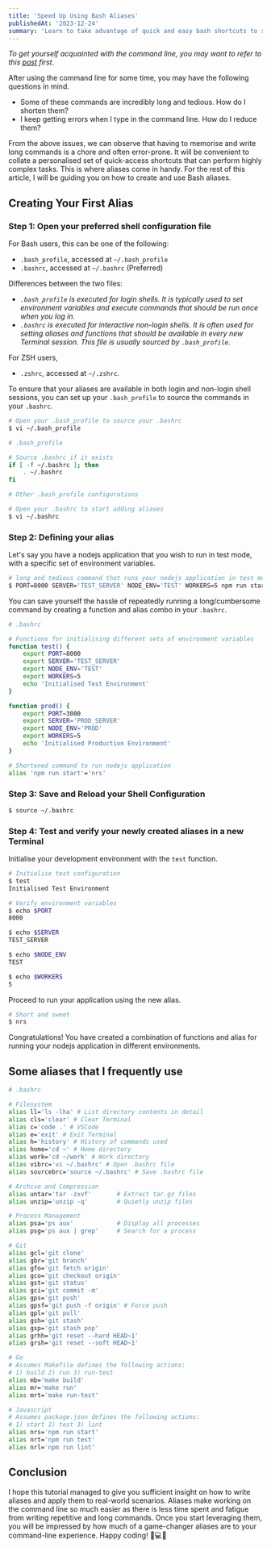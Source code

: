 ```yaml
---
title: 'Speed Up Using Bash Aliases'
publishedAt: '2023-12-24'
summary: 'Learn to take advantage of quick and easy bash shortcuts to speed up your terminal experience.'
---
```


*To get yourself acquainted with the command line, you may want to refer to this [post](/posts/Getting-Started-With-The-Command-Line) first*.

After using the command line for some time, you may have the following questions in mind.
- Some of these commands are incredibly long and tedious. How do I shorten them?
- I keep getting errors when I type in the command line. How do I reduce them?

From the above issues, we can observe that having to memorise and write long commands is a chore and often error-prone. It will be convenient to collate a personalised set of quick-access shortcuts that can perform highly complex tasks. This is where aliases come in handy. For the rest of this article, I will be guiding you on how to create and use Bash aliases.

## Creating Your First Alias

### Step 1: Open your preferred shell configuration file

For Bash users, this can be one of the following:
- `.bash_profile`, accessed at `~/.bash_profile`
- `.bashrc`, accessed at `~/.bashrc` (Preferred)

Differences between the two files:
- *`.bash_profile` is executed for login shells. It is typically used to set environment variables and execute commands that should be run once when you log in.*
- *`.bashrc` is executed for interactive non-login shells. It is often used for setting aliases and functions that should be available in every new Terminal session. This file is usually sourced by `.bash_profile`.*

For ZSH users, 
- `.zshrc`, accessed at `~/.zshrc`.

To ensure that your aliases are available in both login and non-login shell sessions, you can set up your `.bash_profile` to source the commands in your `.bashrc`.

```bash
# Open your .bash_profile to source your .bashrc
$ vi ~/.bash_profile
```

```bash
# .bash_profile

# Source .bashrc if it exists
if [ -f ~/.bashrc ]; then
    . ~/.bashrc
fi

# Other .bash_profile configurations
```
```bash
# Open your .bashrc to start adding aliases
$ vi ~/.bashrc
```

### Step 2: Defining your alias

Let's say you have a nodejs application that you wish to run in test mode, with a specific set of environment variables. 

```bash
# long and tedious command that runs your nodejs application in test mode
$ PORT=8000 SERVER='TEST_SERVER' NODE_ENV='TEST' WORKERS=5 npm run start
```

You can save yourself the hassle of repeatedly running a long/cumbersome command by creating a function and alias combo in your `.bashrc`.

```bash
# .bashrc

# Functions for initialising different sets of environment variables
function test() {
    export PORT=8000
    export SERVER='TEST_SERVER'
    export NODE_ENV='TEST'
    export WORKERS=5
    echo 'Initialised Test Environment'
}

function prod() {
    export PORT=3000
    export SERVER='PROD_SERVER'
    export NODE_ENV='PROD'
    export WORKERS=5
    echo 'Initialised Production Environment'
}

# Shortened command to run nodejs application
alias 'npm run start'='nrs'
```

### Step 3: Save and Reload your Shell Configuration

```bash
$ source ~/.bashrc
```

### Step 4: Test and verify your newly created aliases in a new Terminal

Initialise your development environment with the `test` function.

```bash
# Initialise test configuration
$ test
Initialised Test Environment

# Verify environment variables
$ echo $PORT
8000

$ echo $SERVER
TEST_SERVER

$ echo $NODE_ENV
TEST

$ echo $WORKERS
5
```

Proceed to run your application using the new alias.
```bash
# Short and sweet
$ nrs
```

Congratulations! You have created a combination of functions and alias for running your nodejs application in different environments.

## Some aliases that I frequently use

```bash
# .bashrc

# Filesystem
alias ll='ls -lha' # List directory contents in detail
alias cls='clear' # Clear Terminal
alias c='code .' # VSCode
alias e='exit' # Exit Terminal
alias h='history' # History of commands used
alias home='cd ~' # Home directory
alias work='cd ~/work' # Work directory
alias vibrc='vi ~/.bashrc' # Open .bashrc file
alias sourcebrc='source ~/.bashrc' # Save .bashrc file

# Archive and Compression
alias untar='tar -zxvf'       # Extract tar.gz files
alias unzip='unzip -q'        # Quietly unzip files

# Process Management
alias psa='ps aux'            # Display all processes
alias psg='ps aux | grep'     # Search for a process

# Git
alias gcl='git clone'
alias gbr='git branch'
alias gfo='git fetch origin'
alias gco='git checkout origin'
alias gst='git status'
alias gci='git commit -m'
alias gps='git push'
alias gpsf='git push -f origin' # Force push
alias gpl='git pull'
alias gsh='git stash'
alias gsp='git stash pop'
alias grhh='git reset --hard HEAD~1'
alias grsh='git reset --soft HEAD~1'

# Go
# Assumes Makefile defines the following actions:
# 1) build 2) run 3) run-test
alias mb='make build'
alias mr='make run'
alias mrt='make run-test'

# Javascript
# Assumes package.json defines the following actions:
# 1) start 2) test 3) lint
alias nrs='npm run start'
alias nrt='npm run test'
alias nrl='npm run lint'
```

## Conclusion
I hope this tutorial managed to give you sufficient insight on how to write aliases and apply them to real-world scenarios. Aliases make working on the command line so much easier as there is less time spent and fatigue from writing repetitive and long commands. Once you start leveraging them, you will be impressed by how much of a game-changer aliases are to your command-line experience. Happy coding! 🧙💻✨
